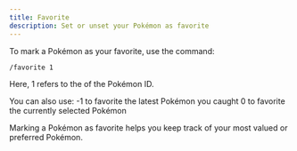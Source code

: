 ```yaml
---
title: Favorite
description: Set or unset your Pokémon as favorite
---
```


To mark a Pokémon as your favorite, use the command:

`/favorite 1`

Here, 1 refers to the of the Pokémon ID.

You can also use:
-1 to favorite the latest Pokémon you caught
0 to favorite the currently selected Pokémon

Marking a Pokémon as favorite helps you keep track of your most valued or preferred Pokémon.